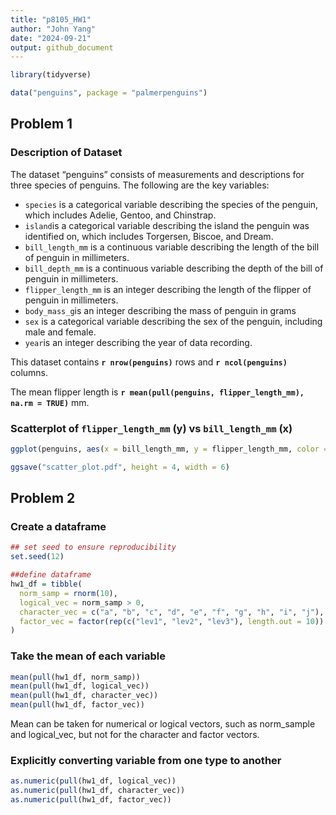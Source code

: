 ```yaml
---
title: "p8105_HW1"
author: "John Yang"
date: "2024-09-21"
output: github_document
---
```


```r
library(tidyverse)
```

```r
data("penguins", package = "palmerpenguins")
```

## Problem 1
### Description of Dataset
The dataset "penguins" consists of measurements and descriptions for three species of penguins. The following are the key variables:

  * `species` is a categorical variable describing the species of the penguin, which includes Adelie, Gentoo, and Chinstrap.
  * `island`is a categorical variable describing the island the penguin was identified on, which includes Torgersen, Biscoe, and Dream.
  * `bill_length_mm` is a continuous variable describing the length of the bill of penguin in millimeters.
  * `bill_depth_mm` is a continuous variable describing the depth of the bill of penguin in millimeters.
  * `flipper_length_mm` is an integer describing the length of the flipper of penguin in millimeters.
  * `body_mass_g`is an integer describing the mass of penguin in grams 
  * `sex` is a categorical variable describing the sex of the penguin, including male and female.
  * `year`is an integer describing the year of data recording.

This dataset contains **`r nrow(penguins)`** rows and **`r ncol(penguins)`** columns.

The mean flipper length is **`r mean(pull(penguins, flipper_length_mm), na.rm = TRUE)`** mm.

### Scatterplot of `flipper_length_mm` (y) vs `bill_length_mm` (x)
```r
ggplot(penguins, aes(x = bill_length_mm, y = flipper_length_mm, color = species)) + geom_point()

ggsave("scatter_plot.pdf", height = 4, width = 6)
```


## Problem 2
### Create a dataframe
```r
## set seed to ensure reproducibility
set.seed(12)

##define dataframe
hw1_df = tibble(
  norm_samp = rnorm(10), 
  logical_vec = norm_samp > 0,
  character_vec = c("a", "b", "c", "d", "e", "f", "g", "h", "i", "j"),
  factor_vec = factor(rep(c("lev1", "lev2", "lev3"), length.out = 10))
)
```

### Take the mean of each variable
```r
mean(pull(hw1_df, norm_samp))
mean(pull(hw1_df, logical_vec))
mean(pull(hw1_df, character_vec))
mean(pull(hw1_df, factor_vec))
```

Mean can be taken for numerical or logical vectors, such as norm_sample and logical_vec, but not for the character and factor vectors. 

### Explicitly converting variable from one type to another
```r
as.numeric(pull(hw1_df, logical_vec))
as.numeric(pull(hw1_df, character_vec))
as.numeric(pull(hw1_df, factor_vec))
```







